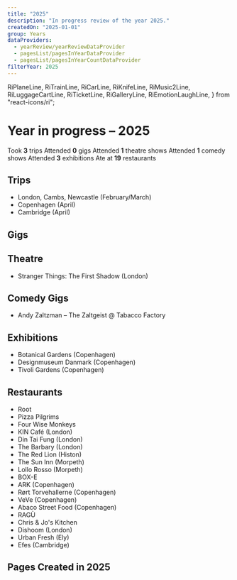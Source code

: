 ```yaml
---
title: "2025"
description: "In progress review of the year 2025."
createdOn: "2025-01-01"
group: Years
dataProviders:
  - yearReview/yearReviewDataProvider
  - pagesList/pagesInYearDataProvider
  - pagesList/pagesInYearCountDataProvider
filterYear: 2025
---
```


  RiPlaneLine,
  RiTrainLine,
  RiCarLine,
  RiKnifeLine,
  RiMusic2Line,
  RiLuggageCartLine,
  RiTicketLine,
  RiGalleryLine,
  RiEmotionLaughLine,
} from "react-icons/ri";

# Year in progress – 2025

<CountTiles>
  <Tile>
    <Icon component={RiLuggageCartLine} /> Took <strong>3</strong> trips
  </Tile>
  <Tile>
    <Icon component={RiMusic2Line} /> Attended <strong>0</strong> gigs
  </Tile>
  <Tile>
    <Icon component={RiTicketLine} /> Attended <strong>1</strong> theatre shows
  </Tile>
  <Tile>
    <Icon component={RiEmotionLaughLine} /> Attended <strong>1</strong> comedy
    shows
  </Tile>
  <Tile>
    <Icon component={RiGalleryLine} /> Attended <strong>3</strong> exhibitions
  </Tile>
  <Tile>
    <Icon component={RiKnifeLine} /> Ate at <strong>19</strong> restaurants
  </Tile>
</CountTiles>

## Trips

- <Icon component={RiTrainLine} />
  London, Cambs, Newcastle (February/March)
- <Icon component={RiPlaneLine} />
  Copenhagen (April)
- <Icon component={RiTrainLine} />
  Cambridge (April)

## Gigs

## Theatre

- Stranger Things: The First Shadow (London)

## Comedy Gigs

- Andy Zaltzman – The Zaltgeist @ Tabacco Factory

## Exhibitions

- Botanical Gardens (Copenhagen)
- Designmuseum Danmark (Copenhagen)
- Tivoli Gardens (Copenhagen)

## Restaurants

- Root
- Pizza Pilgrims
- Four Wise Monkeys
- KIN Café (London)
- Din Tai Fung (London)
- The Barbary (London)
- The Red Lion (Histon)
- The Sun Inn (Morpeth)
- Lollo Rosso (Morpeth)
- BOX-E
- ARK (Copenhagen)
- Rørt Torvehallerne (Copenhagen)
- VeVe (Copenhagen)
- Abaco Street Food (Copenhagen)
- RAGÙ
- Chris & Jo's Kitchen
- Dishoom (London)
- Urban Fresh (Ely)
- Efes (Cambridge)

## Pages Created in 2025

<PagesList withIndex={true} />
